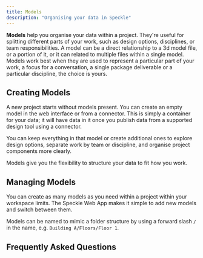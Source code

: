 ```yaml
---
title: Models  
description: "Organising your data in Speckle"
---
```


**Models** help you organise your data within a project. They're useful for splitting 
different parts of your work, such as design options, disciplines, or team responsibilities. 
A model can be a direct relationship to a 3d model file, or a portion of it, or it can related
to multiple files within a single model. Models work best when they are used to represent a 
particular part of your work, a focus for a conversation, a single package deliverable
or a particular discipline, the choice is yours.

## Creating Models

A new project starts without models present. You can create an empty model in the web interface or
from a connector. This is simply a container for your data; it will have data in it 
once you publish data from a supported design tool using a connector.

You can keep everything in that model or create additional ones to explore design options, 
separate work by team or discipline, and organise project components more clearly.

Models give you the flexibility to structure your data to fit how you work.

## Managing Models

You can create as many models as you need within a project within your workspace limits.
The Speckle Web App makes it simple to add new models and switch between them.

Models can be named to mimic a folder structure by using a forward slash `/` in the name, 
e.g. `Building A/Floors/Floor 1`.


## Frequently Asked Questions

<Models />

